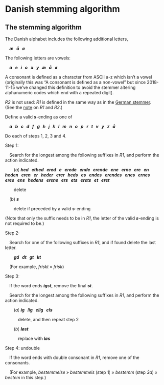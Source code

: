 # Danish stemming algorithm

## The stemming algorithm

The Danish alphabet includes the following additional letters,

&ensp;&ensp;**_æ &nbsp; å &nbsp; ø_**

The following letters are vowels:

&ensp;&ensp;**_a &nbsp; e &nbsp; i &nbsp; o &nbsp; u &nbsp; y &nbsp; æ &nbsp; å &nbsp; ø_**

A consonant is defined as a character from ASCII a-z which isn't a vowel (originally this was "A consonant is defined as a non-vowel" but since 2018-11-15 we've changed this definition to avoid the stemmer altering alphanumeric codes which end with a repeated digit).

_R2_ is not used: _R1_ is defined in the same way as in the [German stemmer](german.qmd). (See the [note](#sec-r1r2) on _R1_ and _R2_.)

Define a valid **_s_**\-ending as one of

&ensp;&ensp;**_a &nbsp; b &nbsp; c &nbsp; d &nbsp; f &nbsp; g &nbsp; h &nbsp; j &nbsp; k &nbsp; l &nbsp; m &nbsp; n &nbsp; o &nbsp; p &nbsp; r &nbsp; t &nbsp; v &nbsp; y &nbsp; z &nbsp; å_**

Do each of steps 1, 2, 3 and 4.

Step 1:

&ensp;&ensp;Search for the longest among the following suffixes in _R1_, and perform the action indicated.

&ensp;&ensp;&ensp;&ensp;(_a_) **_hed &nbsp; ethed &nbsp; ered &nbsp; e &nbsp; erede &nbsp; ende &nbsp; erende &nbsp; ene &nbsp; erne &nbsp; ere &nbsp; en &nbsp; heden &nbsp; eren &nbsp; er &nbsp; heder &nbsp; erer &nbsp; heds &nbsp; es &nbsp; endes &nbsp; erendes &nbsp; enes &nbsp; ernes &nbsp; eres &nbsp; ens &nbsp; hedens &nbsp; erens &nbsp; ers &nbsp; ets &nbsp; erets &nbsp; et &nbsp; eret_**

&ensp;&ensp;&ensp;&ensp;delete

&ensp;&ensp;(_b_) **_s_**

&ensp;&ensp;&ensp;&ensp;delete if preceded by a valid **_s_**\-ending

(Note that only the suffix needs to be in _R1_, the letter of the valid **_s_**\-ending is not required to be.)

Step 2:

&ensp;&ensp;Search for one of the following suffixes in _R1_, and if found delete the last letter.

&ensp;&ensp;&ensp;&ensp;**_gd &nbsp; dt &nbsp; gt &nbsp; kt_**

&ensp;&ensp;(For example, _friskt_ » _frisk_)

Step 3:

&ensp;&ensp;If the word ends **_igst_**, remove the final **_st_**.

&ensp;&ensp;Search for the longest among the following suffixes in _R1_, and perform the action indicated.

&ensp;&ensp;&ensp;&ensp;(_a_) **_ig &nbsp; lig &nbsp; elig &nbsp; els_**

&ensp;&ensp;&ensp;&ensp;&ensp;&ensp;delete, and then repeat step 2

&ensp;&ensp;&ensp;&ensp;(_b_) **_løst_**

&ensp;&ensp;&ensp;&ensp;&ensp;&ensp;replace with **_løs_**

Step 4: undouble

&ensp;&ensp;If the word ends with double consonant in _R1_, remove one of the consonants.

&ensp;&ensp;(For example, _bestemmelse_ » _bestemmels_ (step 1) » _bestemm_ (step _3a_) » _bestem_ in this step.)